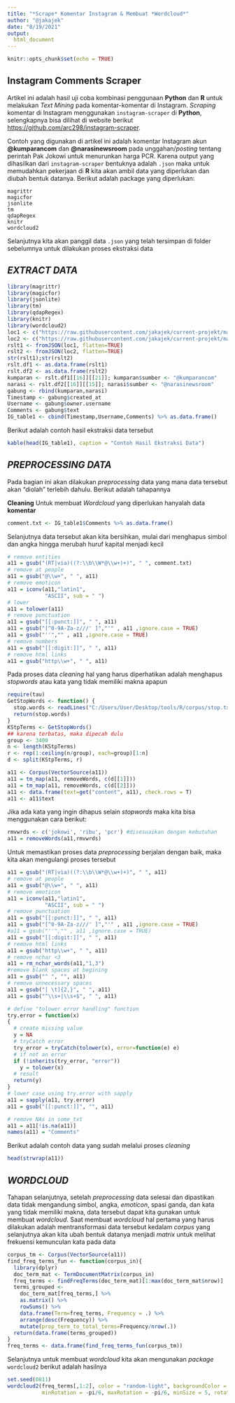 ```yaml
---
title: "*Scrape* Komentar Instagram & Membuat *Wordcloud*"
author: "@jakajek"
date: "8/19/2021"
output:
  html_document
---
```


```r
knitr::opts_chunk$set(echo = TRUE)
```

## Instagram Comments Scraper

Artikel ini adalah hasil uji coba kombinasi penggunaan **Python** dan **R** untuk melakukan *Text Mining* pada komentar-komentar di Instagram. *Scraping* komentar di Instagram menggunakan `instagram-scraper` di **Python**, selengkapnya bisa dilihat di website berikut <https://github.com/arc298/instagram-scraper>.

Contoh yang digunakan di artikel ini adalah komentar Instagram akun **@kumparancom** dan **@narasinewsroom** pada unggahan/*posting* tentang perintah Pak Jokowi untuk menurunkan harga PCR. Karena output yang dihasilkan dari `instagram-scraper` bentuknya adalah `.json` maka untuk memudahkan pekerjaan di **R** kita akan ambil data yang diperlukan dan diubah bentuk datanya. Berikut adalah package yang diperlukan:

```
magrittr
magicfor
jsonlite
tm
qdapRegex
knitr
wordcloud2
```

Selanjutnya kita akan panggil data `.json` yang telah tersimpan di folder sebelumnya untuk dilakukan proses ekstraksi data

## *EXTRACT DATA*

```r
library(magrittr)
library(magicfor)
library(jsonlite)
library(tm)
library(qdapRegex)
library(knitr)
library(wordcloud2)
loc1 <- c("https://raw.githubusercontent.com/jakajek/current-projekt/main/data/kumparancom.json")
loc2 <- c("https://raw.githubusercontent.com/jakajek/current-projekt/main/data/narasinewsroom.json") 
rslt1 <- fromJSON(loc1, flatten=TRUE)
rslt2 <- fromJSON(loc2, flatten=TRUE)
str(rslt1);str(rslt2)
rslt.df1 <- as.data.frame(rslt1)
rslt.df2 <- as.data.frame(rslt2)
kumparan <- rslt.df1[[16]][[21]]; kumparan$sumber <- "@kumparancom"
narasi <- rslt.df2[[16]][[15]]; narasi$sumber <- "@narasinewsroom"
gabung <- rbind(kumparan,narasi)
Timestamp <- gabung$created_at
Username <- gabung$owner.username
Comments <- gabung$text
IG_table1 <- cbind(Timestamp,Username,Comments) %>% as.data.frame()
```

Berikut adalah contoh hasil ekstraksi data tersebut

``` r
kable(head(IG_table1), caption = "Contoh Hasil Ekstraksi Data")
```

## *PREPROCESSING DATA*
Pada bagian ini akan dilakukan *preprocessing* data yang mana data tersebut akan "diolah" terlebih dahulu. Berikut adalah tahapannya

**Cleaning**
Untuk membuat *Wordcloud* yang diperlukan hanyalah data **komentar**
```r
comment.txt <- IG_table1$Comments %>% as.data.frame()
```

Selanjutnya data tersebut akan kita bersihkan, mulai dari menghapus simbol dan angka hingga merubah huruf kapital menjadi kecil

```r
# remove entities
a11 = gsub("(RT|via)((?:\\b\\W*@\\w+)+)", " ", comment.txt)
# remove at people
a11 = gsub("@\\w+", " ", a11)
# remove emoticon
a11 = iconv(a11,"latin1", 
            "ASCII", sub = " ")
# lower
a11 = tolower(a11)
# remove punctuation
a11 = gsub("[[:punct:]]", " ", a11)
a11 = gsub("[^0-9A-Za-z///' ]","'" , a11 ,ignore.case = TRUE)
a11 = gsub("''","" , a11 ,ignore.case = TRUE)
# remove numbers
a11 = gsub("[[:digit:]]", " ", a11)
# remove html links
a11 = gsub("http\\w+", " ", a11)
```

Pada proses data *cleaning* hal yang harus diperhatikan adalah menghapus *stopwords* atau kata yang tidak memiliki makna apapun

```r
require(tau)
GetStopWords <- function() {
  stop.words <- readLines("C:/Users/User/Desktop/tools/R/corpus/stop.txt", encoding="latin1")
  return(stop.words)
}
KStpTerms <- GetStopWords()
## karena terbatas, maka dipecah dulu
group <- 3400
n <- length(KStpTerms)
r <- rep(1:ceiling(n/group), each=group)[1:n]
d <- split(KStpTerms, r)

a11 <- Corpus(VectorSource(a11))
a11 = tm_map(a11, removeWords, c(d[[1]]))
a11 = tm_map(a11, removeWords, c(d[[2]]))
a11 <- data.frame(text=get("content", a11), check.rows = T)
a11 <- a11$text
```

Jika ada kata yang ingin dihapus selain *stopwords* maka kita bisa menggunakan cara berikut:

```r
rmvwrds <- c('jokowi', 'ribu', 'pcr') #disesuaikan dengan kebutuhan
a11 = removeWords(a11,rmvwrds)
```

Untuk memastikan proses data *preprocessing* berjalan dengan baik, maka kita akan mengulangi proses tersebut

```r
a11 = gsub("(RT|via)((?:\\b\\W*@\\w+)+)", " ", a11)
# remove at people
a11 = gsub("@\\w+", " ", a11)
# remove emoticon
a11 = iconv(a11,"latin1", 
            "ASCII", sub = " ")
# remove punctuation
a11 = gsub("[[:punct:]]", " ", a11)
a11 = gsub("[^0-9A-Za-z///' ]","'" , a11 ,ignore.case = TRUE)
#a11 = gsub("''","" , a11 ,ignore.case = TRUE)
a11 = gsub("[[:digit:]]", " ", a11)
# remove html links
a11 = gsub("http\\w+", " ", a11)
# remove nchar <3
a11 = rm_nchar_words(a11,"1,3")
#remove blank spaces at begining
a11 = gsub("^ ", "", a11)
# remove unnecessary spaces
a11 = gsub("[ \t]{2,}", " ", a11)
a11 = gsub("^\\s+|\\s+$", " ", a11)

# define "tolower error handling" function 
try.error = function(x)
{
  # create missing value
  y = NA
  # tryCatch error
  try_error = tryCatch(tolower(x), error=function(e) e)
  # if not an error
  if (!inherits(try_error, "error"))
    y = tolower(x)
  # result
  return(y)
}
# lower case using try.error with sapply 
a11 = sapply(a11, try.error)
a11 = gsub("[[:punct:]]", "", a11)

# remove NAs in some_txt
a11 = a11[!is.na(a11)]
names(a11) = "Comments"
```

Berikut adalah contoh data yang sudah melalui proses *cleaning*
```r
head(strwrap(a11))
```

## *WORDCLOUD*

Tahapan selanjutnya, setelah *preprocessing* data selesai dan dipastikan data tidak mengandung simbol, angka, *emoticon*, spasi ganda, dan  kata yang tidak memiliki makna, data tersebut dapat kita gunakan untuk membuat *wordcloud*. Saat membuat *wordcloud* hal pertama yang harus dilakukan adalah mentransformasi data tersebut kedalam *corpus* yang selanjutnya akan kita ubah bentuk datanya menjadi *matrix* untuk melihat frekuensi kemunculan kata pada data

```r
corpus_tm <- Corpus(VectorSource(a11))
find_freq_terms_fun <- function(corpus_in){
  library(dplyr)
  doc_term_mat <- TermDocumentMatrix(corpus_in)
  freq_terms <- findFreqTerms(doc_term_mat)[1:max(doc_term_mat$nrow)]
  terms_grouped <-
    doc_term_mat[freq_terms,] %>%
    as.matrix() %>%
    rowSums() %>%
    data.frame(Term=freq_terms, Frequency = .) %>%
    arrange(desc(Frequency)) %>%
    mutate(prop_term_to_total_terms=Frequency/nrow(.))
  return(data.frame(terms_grouped))
}
freq_terms <- data.frame(find_freq_terms_fun(corpus_tm))
```

Selanjutnya untuk membuat *wordcloud* kita akan mengunakan *package* `wordcloud2` berikut adalah hasilnya

```r
set.seed(0811)
wordcloud2(freq_terms[,1:2], color = "random-light", backgroundColor = "black", 
           minRotation = -pi/6, maxRotation = -pi/6, minSize = 5, rotateRatio = 1)
```
